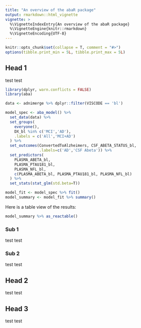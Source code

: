 ```yaml
---
title: "An overview of the abaR package"
output: rmarkdown::html_vignette
vignette: >
  %\VignetteIndexEntry{An overview of the abaR package}
  %\VignetteEngine{knitr::rmarkdown}
  %\VignetteEncoding{UTF-8}
---
```

  
```r
knitr::opts_chunk$set(collapse = T, comment = "#>")
options(tibble.print_min = 5L, tibble.print_max = 5L)
```

## Head 1

test test

```r
library(dplyr, warn.conflicts = FALSE)
library(aba)
```

```r
data <- adnimerge %>% dplyr::filter(VISCODE == 'bl')

model_spec <- aba_model() %>%
  set_data(data) %>% 
  set_groups(
    everyone(),
    DX_bl %in% c('MCI','AD'),
    .labels = c('All','MCI+AD')
  ) %>%
  set_outcomes(ConvertedToAlzheimers, CSF_ABETA_STATUS_bl,
               .labels=c('AD','CSF Abeta')) %>%
  set_predictors(
    PLASMA_ABETA_bl,
    PLASMA_PTAU181_bl,
    PLASMA_NFL_bl,
    c(PLASMA_ABETA_bl, PLASMA_PTAU181_bl, PLASMA_NFL_bl)
  ) %>%
  set_stats(stat_glm(std.beta=T))

model_fit <- model_spec %>% fit()
model_summary <- model_fit %>% summary()

```

Here is a table view of the results:
```r
model_summary %>% as_reactable()
```

### Sub 1

test test

### Sub 2

test test

## Head 2

test test

## Head 3

test test
